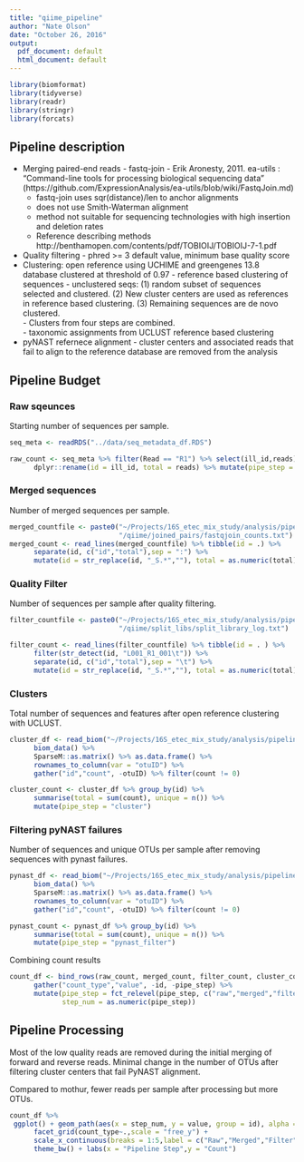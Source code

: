 ```yaml
---
title: "qiime_pipeline"
author: "Nate Olson"
date: "October 26, 2016"
output:
  pdf_document: default
  html_document: default
---
```

```r
library(biomformat)
library(tidyverse)
library(readr)
library(stringr)
library(forcats)
```


## Pipeline description

- Merging paired-end reads 
      - fastq-join - Erik Aronesty, 2011. ea-utils : “Command-line tools for processing biological sequencing data” (https://github.com/ExpressionAnalysis/ea-utils/blob/wiki/FastqJoin.md)
    - fastq-join uses sqr(distance)/len to anchor alignments
    - does not use Smith-Waterman alignment
    - method not suitable for sequencing technologies with high insertion and deletion rates
    - Reference describing methods http://benthamopen.com/contents/pdf/TOBIOIJ/TOBIOIJ-7-1.pdf
- Quality filtering - phred >= 3 default value, minimum base quality score
- Clustering: open reference using UCHIME and greengenes 13.8 database clustered at threshold of 0.97
      - reference based clustering of sequences
      - unclustered seqs: (1) random subset of sequences selected and clustered. (2) New cluster centers are used as references in reference based clustering. (3) Remaining sequences are de novo clustered.  
      - Clusters from four steps are combined.  
      - taxonomic assignments from UCLUST reference based clustering
- pyNAST refernece alignment - cluster centers and associated reads that fail to align to the reference database are removed from the analysis

## Pipeline Budget
### Raw sqeunces
Starting number of sequences per sample.
```r
seq_meta <- readRDS("../data/seq_metadata_df.RDS")
```

```r
raw_count <- seq_meta %>% filter(Read == "R1") %>% select(ill_id,reads) %>% 
      dplyr::rename(id = ill_id, total = reads) %>% mutate(pipe_step = "raw")
```

### Merged sequences 
Number of merged sequences per sample.
```r
merged_countfile <- paste0("~/Projects/16S_etec_mix_study/analysis/pipelines",
                           "/qiime/joined_pairs/fastqjoin_counts.txt")
merged_count <- read_lines(merged_countfile) %>% tibble(id = .) %>% 
      separate(id, c("id","total"),sep = ":") %>% 
      mutate(id = str_replace(id, "_S.*",""), total = as.numeric(total), pipe_step = "merged")
```

### Quality Filter
Number of sequences per sample after quality filtering.
```r
filter_countfile <- paste0("~/Projects/16S_etec_mix_study/analysis/pipelines",
                           "/qiime/split_libs/split_library_log.txt")

filter_count <- read_lines(filter_countfile) %>% tibble(id = . ) %>% 
      filter(str_detect(id, "L001_R1_001\t")) %>%       
      separate(id, c("id","total"),sep = "\t") %>% 
      mutate(id = str_replace(id, "_S.*",""), total = as.numeric(total), pipe_step = "filter")
```

### Clusters
Total number of sequences and features after open reference clustering with UCLUST.
```r
cluster_df <- read_biom("~/Projects/16S_etec_mix_study/analysis/pipelines/qiime/otus_uc_fast/otu_table_mc2.biom") %>%
      biom_data() %>% 
      SparseM::as.matrix() %>% as.data.frame() %>% 
      rownames_to_column(var = "otuID") %>% 
      gather("id","count", -otuID) %>% filter(count != 0) 

cluster_count <- cluster_df %>% group_by(id) %>% 
      summarise(total = sum(count), unique = n()) %>% 
      mutate(pipe_step = "cluster")
```
### Filtering pyNAST failures
Number of sequences and unique OTUs per sample after removing sequences with pynast failures.
```r
pynast_df <- read_biom("~/Projects/16S_etec_mix_study/analysis/pipelines/qiime/otus_uc_fast/otu_table_mc2_w_tax_no_pynast_failures.biom") %>%
      biom_data() %>% 
      SparseM::as.matrix() %>% as.data.frame() %>% 
      rownames_to_column(var = "otuID") %>% 
      gather("id","count", -otuID) %>% filter(count != 0) 

pynast_count <- pynast_df %>% group_by(id) %>% 
      summarise(total = sum(count), unique = n()) %>% 
      mutate(pipe_step = "pynast_filter")
```

Combining count results
```r
count_df <- bind_rows(raw_count, merged_count, filter_count, cluster_count, pynast_count) %>% 
      gather("count_type","value", -id, -pipe_step) %>% 
      mutate(pipe_step = fct_relevel(pipe_step, c("raw","merged","filter","cluster","pynast")),
             step_num = as.numeric(pipe_step))
```

## Pipeline Processing 
Most of the low quality reads are removed during the initial merging of forward and reverse reads. 
Minimal change in the number of OTUs after filtering cluster centers that fail PyNAST alignment.

Compared to mothur, fewer reads per sample after processing but more OTUs.
```r
count_df %>% 
 ggplot() + geom_path(aes(x = step_num, y = value, group = id), alpha = 0.25) + 
      facet_grid(count_type~.,scale = "free_y") + 
      scale_x_continuous(breaks = 1:5,label = c("Raw","Merged","Filter", "Clustered","PyNAST Filter")) +
      theme_bw() + labs(x = "Pipeline Step",y = "Count")
```
